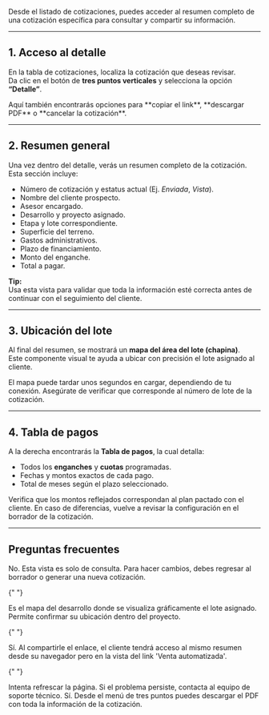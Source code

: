 Desde el listado de cotizaciones, puedes acceder al resumen completo de una cotización específica para consultar y compartir su información.

---

## 1. Acceso al detalle

En la tabla de cotizaciones, localiza la cotización que deseas revisar.  
Da clic en el botón de **tres puntos verticales** y selecciona la opción **“Detalle”**.

<Info>
  Aquí también encontrarás opciones para **copiar el link**, **descargar PDF** o
  **cancelar la cotización**.
</Info>

---

## 2. Resumen general

Una vez dentro del detalle, verás un resumen completo de la cotización. Esta sección incluye:

- Número de cotización y estatus actual (Ej. _Enviada_, _Vista_).
- Nombre del cliente prospecto.
- Asesor encargado.
- Desarrollo y proyecto asignado.
- Etapa y lote correspondiente.
- Superficie del terreno.
- Gastos administrativos.
- Plazo de financiamiento.
- Monto del enganche.
- Total a pagar.

<Card>
  <b>Tip:</b>
  <br />
  Usa esta vista para validar que toda la información esté correcta antes de
  continuar con el seguimiento del cliente.
</Card>

---

## 3. Ubicación del lote

Al final del resumen, se mostrará un **mapa del área del lote (chapina)**.  
Este componente visual te ayuda a ubicar con precisión el lote asignado al cliente.

<Note>
  El mapa puede tardar unos segundos en cargar, dependiendo de tu conexión.
  Asegúrate de verificar que corresponde al número de lote de la cotización.
</Note>

---

## 4. Tabla de pagos

A la derecha encontrarás la **Tabla de pagos**, la cual detalla:

- Todos los **enganches** y **cuotas** programadas.
- Fechas y montos exactos de cada pago.
- Total de meses según el plazo seleccionado.

<Check>
  Verifica que los montos reflejados correspondan al plan pactado con el
  cliente.
</Check>

<Check>
  En caso de diferencias, vuelve a revisar la configuración en el borrador de la
  cotización.
</Check>

---

## Preguntas frecuentes

<AccordionGroup type="multiple">
  <Accordion title="¿Puedo editar la cotización desde esta vista?">
    No. Esta vista es solo de consulta. Para hacer cambios, debes regresar al borrador o generar una nueva cotización.
  </Accordion>

{" "}

<Accordion title="¿Qué es la chapina y para qué sirve?">
  Es el mapa del desarrollo donde se visualiza gráficamente el lote asignado.
  Permite confirmar su ubicación dentro del proyecto.
</Accordion>

{" "}

<Accordion title="¿El cliente puede ver esta información?">
  Sí. Al compartirle el enlace, el cliente tendrá acceso al mismo resumen desde
  su navegador pero en la vista del link 'Venta automatizada'.
</Accordion>

{" "}

<Accordion title="¿Qué hago si el mapa no carga?">
  Intenta refrescar la página. Si el problema persiste, contacta al equipo de
  soporte técnico.
</Accordion>

  <Accordion title="¿Puedo descargar este resumen en PDF?">
    Sí. Desde el menú de tres puntos puedes descargar el PDF con toda la información de la cotización.
  </Accordion>
</AccordionGroup>
